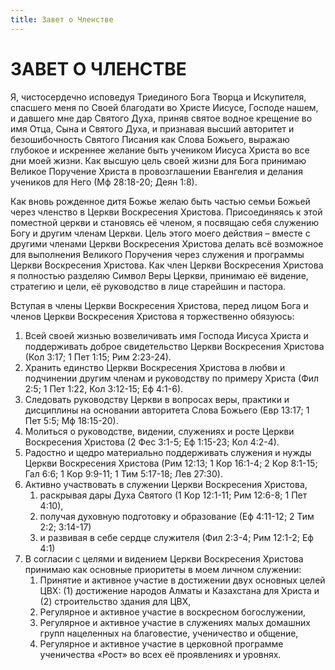 ---
title: Завет о Членстве
---
# ЗАВЕТ О ЧЛЕНСТВЕ

Я, чистосердечно исповедуя Триединого Бога Творца и Искупителя, спасшего меня по Своей благодати во Христе Иисусе, Господе нашем, и давшего мне дар Святого Духа, приняв святое водное крещение во имя Отца, Сына и Святого Духа, и признавая высший авторитет и безошибочность Святого Писания как Слова Божьего, выражаю глубокое и искреннее желание быть учеником Иисуса Христа во все дни моей жизни. Как высшую цель своей жизни для Бога принимаю Великое Поручение Христа в провозглашении Евангелия и делания учеников для Него (Мф 28:18-20; Деян 1:8).

Как вновь рожденное дитя Божье желаю быть частью семьи Божьей через членство в Церкви Воскресения Христова. Присоединяясь к этой поместной церкви и становясь её членом, я посвящаю себя служению Богу и другим членам Церкви. Цель этого моего действия – вместе с другими членами Церкви Воскресения Христова делать всё возможное для выполнения Великого Поручения через служения и программы Церкви Воскресения Христова. Как член Церкви Воскресения Христова я полностью разделяю Символ Веры Церкви, принимаю её видение, стратегию и цели, её руководство в лице старейшин и пастора.

Вступая в члены Церкви Воскресения Христова, перед лицом Бога и членов Церкви Воскресения Христова я торжественно обязуюсь:

1. Всей своей жизнью возвеличивать имя Господа Иисуса Христа и поддерживать доброе свидетельство Церкви Воскресения Христова (Кол 3:17; 1 Пет 1:15; Рим 2:23-24).
2. Хранить единство Церкви Воскресения Христова в любви и подчинении другим членам и руководству по примеру Христа (Фил 2:5; 1 Пет 1:22, Кол 3:12-15; Еф 4:1-6).
3. Следовать руководству Церкви в вопросах веры, практики и дисциплины на основании авторитета Слова Божьего (Евр 13:17; 1 Пет 5:5; Мф 18:15-20).
4. Молиться о руководстве, видении, служениях и росте Церкви Воскресения Христова (2 Фес 3:1-5; Еф 1:15-23; Кол 4:2-4).
5. Радостно и щедро материально поддерживать служения и нужды Церкви Воскресения Христова (Рим 12:13; 1 Кор 16:1-4; 2 Кор 8:1-15; Гал 6:6; 1 Кор 9:9-11; 1 Тим 5:17-18; Лев 27:30).
6. Активно участвовать в служении Церкви Воскресения Христова,
    1. раскрывая дары Духа Святого (1 Кор 12:1-11; Рим 12:6-8; 1 Пет 4:10),
    2. получая духовную подготовку и образование (Еф 4:11-12; 2 Тим 2:2; 3:14-17)
    3. и развивая в себе сердце служителя (Фил 2:3-4; Рим 12:1-2; Еф 4:1)
7. В согласии с целями и видением Церкви Воскресения Христова принимаю как основные приоритеты в моем личном служении:
    1. Принятие и активное участие в достижении двух основных целей ЦВХ: (1) достижение народов Алматы и Казахстана для Христа и (2) строительство здания для ЦВХ,
    2. Регулярное и активное участие в воскресном богослужении,
    3. Регулярное и активное участие в служениях малых домашних групп нацеленных на благовестие, ученичество и общение,
    4. Регулярное и активное участие в церковной программе ученичества «Рост» во всех её проявлениях и уровнях.
